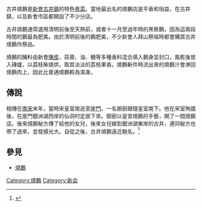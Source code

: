 古井燒鵝是[[新會|新會]][[古井镇_(江门市)|古井鎮]]的特色[[粵菜|粵菜]]。當地最出名的燒鵝店是平香和恒益，在古井鎮，以及新會市區都開設了不少分店。

古井燒鵝通常選用清明前後至天熱前，或者十一月至過年時的黑鬃鵝，因為這兩段時間的鵝最為肥美。由於清明前後的鵝肥美，不少新會人拜山祭祖時都會購買古井燒鵝作祭品。

燒鵝的醃料由新會[[陳皮|陳皮]]、蒜蓉、油、糖等多種香料混合填入鵝身並封口，風乾後放入磚爐，以荔枝柴燒烘，取其淡淡的荔枝果香。燒鵝斬件時流出來的燒鵝汁會淋回燒鵝肉上，因此比普通燒鵝較為濕身。

==傳說==
相傳在[[南宋|南宋]]末年，當時宋皇室南逃至[[崖門|崖門]]，一名御廚跟隨皇室南下。他在宋室殉國後，在崖門銀洲湖西岸的仙洞村定居下來。御廚以皇宮燒鵝的手藝，開了一間燒鵝店。後來燒鵝秘方傳了給他的女兒，後來女兒嫁到銀洲湖東岸的古井，連同秘方也帶了過來，並發揚光大。自從之後，古井燒鵝遠近馳名。<ref>{{cite news |author1=謝翠玲 |title=老味道：荔枝柴加老磚爐　古井燒鵝汁多味濃 |url=https://hk.lifestyle.appledaily.com/lifestyle/food/daily/article/20140408/18682209 |accessdate=2020-06-04 |work=蘋果日報 |publisher=蘋果日報 |date=2014年4月8日 |archive-date=2020-06-04 |archive-url=https://web.archive.org/web/20200604210318/https://hk.lifestyle.appledaily.com/lifestyle/food/daily/article/20140408/18682209 |dead-url=no }}</ref>

==參見==
*[[燒鵝|燒鵝]]

{{中国菜小作品}}

[[Category:燒鵝|Category:燒鵝]]
[[Category:新会|Category:新会]]